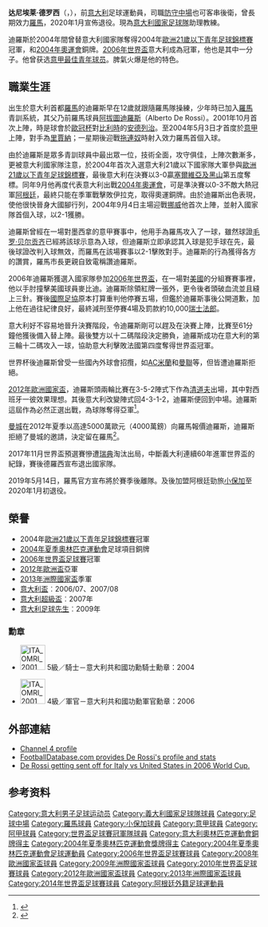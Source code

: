 {{noteTA
|G1=意甲
|G2=南美球會
|G3=Football
|T=zh-hans:达尼埃莱·德罗西;zh-hk:丹尼利·迪羅斯;zh-tw:丹尼爾·德羅西;
|1=zh-hans:德罗西;zh-hk:迪羅斯;zh-tw:德羅西;
|2=zh-hans:达尼埃莱;zh-hk:丹尼利;zh-tw:丹尼爾;
}}
{{Infobox football biography
| name               = 丹尼利·迪羅斯<br /> ''Daniele De Rossi''
| image              = Daniele De Rossi BGR-ITA 2012.jpg
| image_size         = 200px
| birth_date         = {{birth date and age|1983|7|24|df=y}}
| fullname           = Daniele De Rossi<ref>{{cite web|title=FIFA World Cup South Africa 2010 – List of Players|url=https://www.fifa.com/mm/document/tournament/competition/01/22/85/78/fwc_2010_squadlists.pdf|publisher=Fédération Internationale de Football Association (FIFA)|accessdate=5 June 2013|format=PDF|archive-date=2016-03-04|archive-url=https://web.archive.org/web/20160304042820/http://www.fifa.com/mm/document/tournament/competition/01/22/85/78/fwc_2010_squadlists.pdf|dead-url=no}}</ref>
| birth_place        = {{ITA}}[[羅馬|羅馬]]
| nickname = 
| height             = 1.84 m<ref>{{cite web|url=http://www.asromastore.it/eu-en/players/daniele-de-rossi|title=Daniele De Rossi (16)|work=asromastore.it|access-date=2019-07-28|archive-date=2016-05-15|archive-url=https://web.archive.org/web/20160515045451/http://www.asromastore.it/eu-en/players/daniele-de-rossi|dead-url=no}}</ref>
| currentclub        = [[意大利国家足球队|意大利]]（助理教练）
| clubnumber         = 
| position = [[中場|中場]]
| youthyears1        = 1997–2000 |youthclubs1 = {{le|Ostia Mare|A.S. Ostia Mare 1945}}
| youthyears2        = 2000–2001 |youthclubs2 = [[羅馬體育俱樂部|羅馬]]
| years1             = 2001–2019 |clubs1      = [[羅馬體育俱樂部|羅馬]] |caps1 = 459 |goals1 = 43
| years2             = 2019–2020     |clubs2      = [[小保加體育會|小保加]] |caps2 = 5 |goals2 = 0
| totalcaps = 464
| totalgoals = 43
| nationalyears1 = 2001      |nationalteam1 = [[義大利19歲以下國家足球隊|義大利U19]] |nationalcaps1 = 3  |nationalgoals1 = 2
| nationalyears2 = 2002      |nationalteam2 = [[義大利20歲以下國家足球隊|義大利U20]] |nationalcaps2 = 4  |nationalgoals2 = 0
| nationalyears3 = 2003–2004 |nationalteam3 = [[義大利21歲以下國家足球隊|義大利U21]] |nationalcaps3 = 16 |nationalgoals3 = 3
| nationalyears4 = 2004–2017 |nationalteam4 = [[意大利國家足球隊|意大利]]              |nationalcaps4 = 117 |nationalgoals4 = 21
| manageryears1 = 2021–
| managerclubs1 = [[意大利国家足球队|意大利]]（助理教练）
| medaltemplates     = {{MedalCountry|{{ITA}}}}
{{MedalSport |[[足球|足球]]}}
{{MedalCompetition |[[夏季奥林匹克运动会足球比赛|夏季奥林匹克运动会]]}}
{{MedalBronze|[[2004年夏季奧林匹克運動會|2004年雅典]]|}}
{{MedalCompetition|[[歐洲U-21足球錦標賽|歐洲U-21足球錦標賽]]|}}
{{Medal|Winner|{{le|2004年歐洲U-21足球錦標賽|2004 UEFA European Under-21 Football Championship|2004年德國}}|}}
{{MedalCompetition |[[國際足協世界盃|國際足協世界盃]]}}
{{Medal|Winner|[[2006年世界盃足球賽|2006年德國]]|}}
{{MedalCompetition|[[歐洲國家盃|歐洲國家盃]]}}
{{Medal|RU|[[2012年歐洲足球錦標賽|2012年波蘭、烏克蘭]]|}}
{{MedalCompetition |[[国际足联联合会杯|国际足联联合会杯]]}}
{{Medal|3rd|[[2013年洲際國家盃|2013年巴西]]|}}
| pcupdate = 
| ntupdate = 
}}

'''达尼埃莱·德罗西'''（{{lang-it|Daniele De Rossi}}，{{bd|1983年|7月24日|catIdx=De Rossi, Daniele}}），前[[意大利|意大利]]足球運動員，司職[[防守中場|防守中場]]也可客串後衛，曾長期效力[[羅馬足球會|羅馬]]，2020年1月宣佈退役。現為[[意大利國家足球隊|意大利國家足球隊]]助理教練。

迪羅斯於2004年間曾替意大利國家隊奪得2004年[[歐洲21歲以下青年足球錦標賽|歐洲21歲以下青年足球錦標賽]]冠軍，和[[2004年夏季奧林匹克運動會|2004年奧運會]]銅牌。[[2006年世界盃足球賽|2006年世界盃]]意大利成為冠軍，他也是其中一分子。他曾获选[[意甲最佳青年球员|意甲最佳青年球员]]。脾氣火爆是他的特色。

== 職業生涯 ==
出生於意大利首都[[羅馬|羅馬]]的迪羅斯早在12歲就跟隨羅馬隊操練，少年時已加入[[羅馬足球會|羅馬]]青訓系統，其父乃前羅馬球員[[阿拔圖迪羅斯|阿拔圖迪羅斯]]（Alberto De Rossi）。2001年10月首次上陣，時是球會於[[歐洲聯賽冠軍盃|歐冠杯]]對[[比利時|比利時]]的[[安德列治|安德列治]]。至2004年5月3日才首度於[[意甲|意甲]]上陣，對手為[[里賈納|里賈納]]；一星期後迎戰[[拖連奴足球會|拖連奴]]時射入效力羅馬首個入球。

由於迪羅斯是眾多青訓球員中最出眾一位，技術全面，攻守俱佳，上陣次數漸多，更被意大利國家隊注意，於2004年首次入選意大利21歲以下國家隊大軍參與[[歐洲21歲以下青年足球錦標賽|歐洲21歲以下青年足球錦標賽]]，最後意大利在決賽以3-0贏[[塞爾維亞及黑山|塞爾維亞及黑山]]第五度奪標。同年9月他再度代表意大利出戰[[2004年夏季奧林匹克運動會|2004年奧運會]]，可是準決賽以0-3不敵大熱冠軍[[阿根廷國家足球隊|阿根廷]]，最終只能在季軍戰擊敗伊拉克，取得奧運銅牌。由於迪羅斯出色表現，使他很快晉身大國腳行列，2004年9月4日主場迎戰[[挪威國家足球隊|挪威]]他首次上陣，並射入國家隊首個入球，以2-1獲勝。

迪羅斯曾經在一場對墨西拿的意甲賽事中，他用手為羅馬攻入了一球，雖然球證[[毛罗·贝尔贡齐|毛罗·贝尔贡齐]]已經將該球示意為入球，但迪羅斯立即承認其入球是犯手球在先，最後球證改判入球無效，而羅馬在該場賽事以2-1擊敗對手。迪羅斯的行為獲得各方的讚賞，羅馬市長更親自致電稱讚迪羅斯。

2006年迪羅斯獲選入國家隊參加[[2006年世界盃足球賽|2006年世界盃]]，在一場對[[美國國家足球隊|美國]]的分組賽賽事裡，他以手肘撞擊美國球員麥比迪。迪羅斯除領紅牌一張外，更令後者頭破血流並且縫上三針。賽後[[國際足協|國際足協]]原本打算重判他停賽五場，但鑑於迪羅斯事後公開道歉，加上他在過往紀律良好，最終減刑至停賽4場及罰款約10,000[[瑞士法郎|瑞士法郎]]。

意大利好不容易地晉升決賽階段，令迪羅斯剛可以趕及在決賽上陣，比賽至61分鐘他獲後備入替上陣。最後雙方以十二碼階段決定勝負，迪羅斯成功在意大利的第三輪十二碼攻入一球，協助意大利擊敗法國第四度奪得世界盃冠軍。

世界杯後迪羅斯曾受一些國內外球會招攬，如[[AC米蘭|AC米蘭]]和[[曼聯|曼聯]]等，但皆遭迪羅斯拒絕。

[[2012年歐洲國家盃|2012年歐洲國家盃]]，迪羅斯頭兩輪比賽在3-5-2陣式下作為[[清道夫|清道夫]]出場，其中對西班牙一彼效果理想。其後意大利改變陣式回4-3-1-2，迪羅斯便回到中場。迪羅斯這屆作為必然正選出戰，為球隊奪得亞軍<ref>{{cite news| url=http://news.sina.com.hk/news/20120622/-22-2698547/1.html| title=迪羅斯期待大戰偶像謝四| work=體育| date=2012-06-22| accessdate=2012-12-26}}{{dead link|date=2018年1月 |bot=InternetArchiveBot |fix-attempted=yes }}</ref>。

[[曼城|曼城]]在2012年夏季以高達5000萬歐元（4000萬鎊）向羅馬報價迪羅斯，迪羅斯拒絕了曼城的邀請，決定留在羅馬<ref>{{cite news |author=Inzaghi . |title=羅馬為迪羅斯轉會開綠燈 |url=http://www.goal.com/hk/news/489/%E6%84%8F%E5%A4%A7%E5%88%A9/2012/11/06/3505684/%E7%BE%85%E9%A6%AC%E7%82%BA%E8%BF%AA%E7%BE%85%E6%96%AF%E8%BD%89%E6%9C%83%E9%96%8B%E7%B6%A0%E7%87%88?source=breakingnews |work= |publisher=Goal.com |date=2012年11月6日 |accessdate=2012-11-07 |archive-date=2021-01-23 |archive-url=https://web.archive.org/web/20210123100450/https://www.goal.com/hk/news/489/%E6%84%8F%E5%A4%A7%E5%88%A9/2012/11/06/3505684/%E7%BE%85%E9%A6%AC%E7%82%BA%E8%BF%AA%E7%BE%85%E6%96%AF%E8%BD%89%E6%9C%83%E9%96%8B%E7%B6%A0%E7%87%88?source=breakingnews |dead-url=no }}</ref>。

2017年11月世界盃預選賽慘遭[[瑞典國家足球隊|瑞典]]淘汰出局，中斷義大利連續60年進軍世界盃的紀錄，賽後德羅西宣布退出國家隊。

2019年5月14日，羅馬官方宣布將於賽季後離隊。及後加盟阿根廷勁旅[[小保加|小保加]]至2020年1月初退役。

== 榮譽 ==
* 2004年[[歐洲21歲以下青年足球錦標賽|歐洲21歲以下青年足球錦標賽]]冠軍
* [[2004年夏季奧林匹克運動會|2004年夏季奧林匹克運動會]]足球項目銅牌
* [[2006年世界盃足球賽|2006年世界盃足球賽]]冠軍
* [[2012年歐洲盃|2012年歐洲盃]]亞軍
* [[2013年洲際國家盃|2013年洲際國家盃]]季軍
* [[意大利盃|意大利盃]]︰2006/07、2007/08
* [[意大利超級盃|意大利超級盃]]︰2007年
* [[意大利足球先生|意大利足球先生]]︰2009年

===勳章===
*[[File:ITA_OMRI_2001_Cav_BAR.svg|50px]] 5級／騎士－意大利共和國功勳騎士勳章：2004

*[[File:ITA_OMRI_2001_Uff_BAR.svg|50px]] 4級／軍官－意大利共和國功勳軍官勳章：2006

== 外部連結 ==
* [http://www.channel4.com/sport/football_italia/articles/derossi2004.html Channel 4 profile] {{Wayback|url=http://www.channel4.com/sport/football_italia/articles/derossi2004.html |date=20081002003259 }}
* [http://www.footballdatabase.com/site/players/index.php?dumpPlayer=1483 FootballDatabase.com provides De Rossi's profile and stats] {{Wayback|url=http://www.footballdatabase.com/site/players/index.php?dumpPlayer=1483 |date=20060526090801 }}
* [http://www.youtube.com/watch?v=sXHCbIBEhc0&search=De%20Rossi De Rossi getting sent off for Italy vs United States in 2006 World Cup.]

== 参考资料 ==
{{reflist}}

{{Navboxes colour
|title=意大利參賽名單
|bg= #0066bc
|fg= #FFFFFF
|bordercolor= silver
|list1=
{{2006年世界盃足球賽意大利參賽名單}}
{{2008年歐洲足球錦標賽意大利參賽名單}}
{{2009年聯合會盃意大利參賽名單}}
{{2010年世界盃足球賽意大利參賽名單}}
{{2012年欧洲足球锦标赛意大利参赛名单}}
{{2013年聯合會盃足球賽意大利參賽名單}}
{{2014年世界盃足球賽意大利參賽名單}}
{{2016年歐洲國家盃意大利參賽名單}}
}}

{{DEFAULTSORT:De Rossi, Daniele}}

[[Category:意大利男子足球运动员|Category:意大利男子足球运动员]]
[[Category:義大利國家足球隊球員|Category:義大利國家足球隊球員]]
[[Category:足球中場|Category:足球中場]]
[[Category:羅馬球員|Category:羅馬球員]]
[[Category:小保加球員|Category:小保加球員]]
[[Category:意甲球員|Category:意甲球員]]
[[Category:阿甲球員|Category:阿甲球員]]
[[Category:世界盃足球賽冠軍隊球員|Category:世界盃足球賽冠軍隊球員]]
[[Category:意大利奧林匹克運動會銅牌得主|Category:意大利奧林匹克運動會銅牌得主]]
[[Category:2004年夏季奧林匹克運動會獎牌得主|Category:2004年夏季奧林匹克運動會獎牌得主]]
[[Category:2004年夏季奧林匹克運動會足球運動員|Category:2004年夏季奧林匹克運動會足球運動員]]
[[Category:2006年世界盃足球賽球員|Category:2006年世界盃足球賽球員]]
[[Category:2008年歐洲國家盃球員|Category:2008年歐洲國家盃球員]]
[[Category:2009年洲際國家盃球員|Category:2009年洲際國家盃球員]]
[[Category:2010年世界盃足球賽球員|Category:2010年世界盃足球賽球員]]
[[Category:2012年歐洲國家盃球員|Category:2012年歐洲國家盃球員]]
[[Category:2013年洲際國家盃球員|Category:2013年洲際國家盃球員]]
[[Category:2014年世界盃足球賽球員|Category:2014年世界盃足球賽球員]]
[[Category:阿根廷外籍足球運動員|Category:阿根廷外籍足球運動員]]